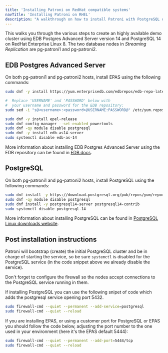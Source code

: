 ```yaml
---
title: 'Installing Patroni on RedHat compatible systems'
navTitle: 'Installing Patroni on RHEL'
description: "A walkthrough on how to install Patroni with PostgreSQL or EPAS on RedHat Enterprise Linux family systems"
---
```


This walks you through the various steps to create an highly available demo cluster using EDB Postgres Advanced Server version 14 and PostgreSQL 14 on RedHat Enterprise Linux 8. The two database nodes in _Streaming Replication_ are pg-patroni1 and pg-patroni2.

## EDB Postgres Advanced Server

On both pg-patroni1 and pg-patroni2 hosts, install EPAS using the following commands:

```bash
sudo dnf -y install https://yum.enterprisedb.com/edbrepos/edb-repo-latest.noarch.rpm

#  Replace 'USERNAME' and 'PASSWORD' below with
#  your username and password for the EDB repository:
sudo sed -i "s@<username>:<password>@USERNAME:PASSWORD@" /etc/yum.repos.d/edb.repo

sudo dnf -y install epel-release
sudo dnf config-manager --set-enabled powertools
sudo dnf -qy module disable postgresql
sudo dnf -y install edb-as14-server
sudo systemctl disable edb-as-14
```

More information about installing EDB Postgres Advanced Server using the EDB repository can be found in [EDB docs](https://www.enterprisedb.com/docs/epas/latest/epas_inst_linux/installing_epas_using_edb_repository).


## PostgreSQL

On both pg-patroni1 and pg-patroni2 hosts, install PostgreSQL using the following commands:

```bash
sudo dnf install -y https://download.postgresql.org/pub/repos/yum/reporpms/EL-8-x86_64/pgdg-redhat-repo-latest.noarch.rpm
sudo dnf -qy module disable postgresql
sudo dnf install -y postgresql14-server postgresql14-contrib
sudo systemctl disable postgresql-14
```

More information about installing PostgreSQL can be found in [PostgreSQL Linux downloads website](https://www.postgresql.org/download/linux/redhat/).

## Post installation instructions

Patroni will bootstrap (create) the initial PostgreSQL cluster and be in charge of starting the service, so be sure `systemctl` is disabled for the PostgreSQL service (in the code snippet above we already disable the service).

Don't forget to configure the firewall so the nodes accept connections to the PostgreSQL service running in them.

If installing PostgreSQL you can use the following snipet of code which adds the postgresql service opening port 5432.

```bash
sudo firewall-cmd --quiet --permanent --add-service=postgresql
sudo firewall-cmd --quiet --reload
```

If you are installing EPAS, or using a customer port for PostgreSQL or EPAS you should follow the code below, adjusting the port number to the one used in your environment (here it's the EPAS default 5444):

```bash
sudo firewall-cmd --quiet --permanent --add-port=5444/tcp
sudo firewall-cmd --quiet --reload
```

